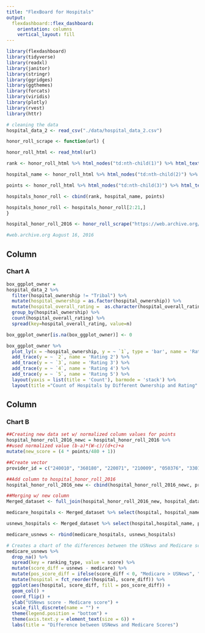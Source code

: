 ```yaml
---
title: "FlexBoard for Hospitals"
output: 
  flexdashboard::flex_dashboard:
    orientation: columns
    vertical_layout: fill
---
```


```r
library(flexdashboard)
library(tidyverse)
library(readxl)
library(janitor)
library(stringr)
library(ggridges)
library(ggthemes)
library(forcats)
library(viridis)
library(plotly)
library(rvest)
library(httr)
```


```r
# cleaning the data
hospital_data_2 <- read_csv("./data/hospital_data_2.csv")
```

```r

honor_roll_scrape <- function(url) {

honor_roll_html <- read_html(url)

rank <- honor_roll_html %>% html_nodes("td:nth-child(1)") %>% html_text() %>% data.frame() %>% rename(rank = ".")

hospital_name <- honor_roll_html %>% html_nodes("td:nth-child(2)") %>% html_text() %>% data.frame() %>% rename(hospital = ".")

points <- honor_roll_html %>% html_nodes("td:nth-child(3)") %>% html_text() %>% data.frame() %>% rename(points = ".") %>% mutate(points = as.numeric(as.character(points))) 

hospitals_honor_roll <- cbind(rank, hospital_name, points)

hospitals_honor_roll <- hospitals_honor_roll[2:21,]
}


```

```r
hospital_honor_roll_2016 <- honor_roll_scrape("https://web.archive.org/web/20160816171510/http://health.usnews.com/health-care/best-hospitals/articles/best-hospitals-honor-roll-and-overview")

#web.archive.org August 16, 2016 
```

Column {data-width=500}
-----------------------------------------------------------------------

### Chart A

```r
box_ggplot_owner =
hospital_data_2 %>% 
  filter(hospital_ownership != "Tribal") %>%
  mutate(hospital_ownership = as.factor(hospital_ownership)) %>%
  mutate(hospital_overall_rating =  as.character(hospital_overall_rating)) %>%
  group_by(hospital_ownership) %>%
  count(hospital_overall_rating) %>%
  spread(key=hospital_overall_rating, value=n) 

box_ggplot_owner[is.na(box_ggplot_owner)] <- 0

box_ggplot_owner %>%
  plot_ly(x = ~hospital_ownership, y = ~ `1`, type = 'bar', name = 'Rating 1') %>%
  add_trace(y = ~ `2`, name = 'Rating 2') %>%
  add_trace(y = ~ `3`, name = 'Rating 3') %>%
  add_trace(y = ~ `4`, name = 'Rating 4') %>%
  add_trace(y = ~ `5`, name = 'Rating 5') %>%
  layout(yaxis = list(title = 'Count'), barmode = 'stack') %>%
  layout(title ="Count of Hospitals by Different Ownership and Rating" ,margin = list(b = 180), xaxis=list(title = "Hospital Ownership",tickangle = 30))
```

Column {data-width=500}
-----------------------------------------------------------------------

### Chart B

```r
##Creating new data set w/ normalized column values for points
hospital_honor_roll_2016_newc = hospital_honor_roll_2016 %>%
##used normalized value (b-a)*(W-c)/(d+c)+a
mutate(new_score = (4 * points/480 + 1)) 

##Create vector
provider_id = c("240010", "360180", "220071", "210009", "050376", "330101", "050454", "140281", "390223", "330214", "260032", "390164", "220110", "050441", "330024", "340030", "050625", "230046", "450358", "060024")

##Add column to hospital_honor_roll_2016
hospital_honor_roll_2016_new <- cbind(hospital_honor_roll_2016_newc, provider_id)

##Merging w/ new column
Merged_dataset <- full_join(hospital_honor_roll_2016_new, hospital_data_2, by = "provider_id")

medicare_hospitals <- Merged_dataset %>% select(hospital, hospital_name, provider_id, hospital_overall_rating) %>% mutate(score = hospital_overall_rating, ranking_type = "medicare") %>% select(hospital, hospital_name, provider_id, score, ranking_type)

usnews_hospitals <- Merged_dataset %>% select(hospital,hospital_name, provider_id, new_score) %>% mutate(score = new_score, ranking_type = "usnews") %>% select(hospital, hospital_name, provider_id, score, ranking_type)

medicare_usnews <- rbind(medicare_hospitals, usnews_hospitals)

# Creates a chart of the differences between the USNews and Medicare scores
medicare_usnews %>% 
  drop_na() %>% 
  spread(key = ranking_type, value = score) %>%
  mutate(score_diff = usnews - medicare) %>%
  mutate(pos_score_diff = ifelse(score_diff < 0, "Medicare > USNews", "USNews > Medicare")) %>% 
  mutate(hospital = fct_reorder(hospital, score_diff)) %>%
  ggplot(aes(hospital, score_diff, fill = pos_score_diff)) +
  geom_col() +
  coord_flip() +
  ylab("USNews score - Medicare score") +
  scale_fill_discrete(name = "") +
  theme(legend.position = "bottom") +
  theme(axis.text.y = element_text(size = 6)) +
  labs(title = "Difference between USNews and Medicare Scores")
```



